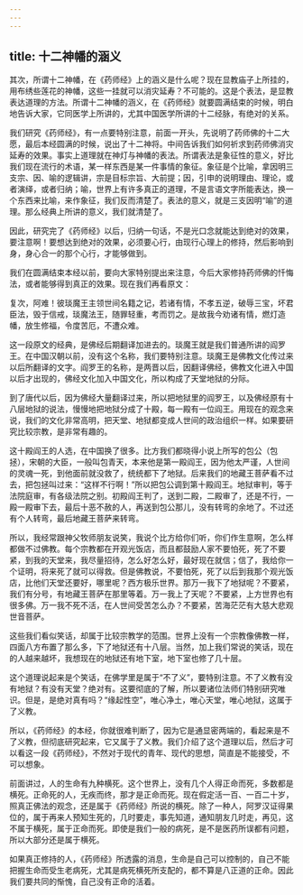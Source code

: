 ```yaml
---
---
---
```

title: 十二神幡的涵义
---




其次，所谓十二神幡，在《药师经》上的涵义是什么呢？现在显教庙子上所挂的，用布绣些莲花的神幡，这些一挂就可以消灾延寿？不可能的。这是个表法，是显教表达道理的方法。所谓十二神幡的涵义，在《药师经》就要圆满结束的时候，明白地告诉大家，它同医学上所讲的，尤其中国医学所讲的十二经脉，有绝对的关系。

我们研究《药师经》，有一点要特别注意，前面一开头，先说明了药师佛的十二大愿，最后本经圆满的时候，说出了十二神将。中间告诉我们如何祈求到药师佛消灾延寿的效果。事实上道理就在神灯与神幡的表法。所谓表法是象征性的意义，好比我们现在流行的术语，某一样东西是某一件事情的象征。象征是个比喻，拿因明三支宗、因、喻的逻辑讲，宗是目标宗旨、大前提；因，引申的说明理由、理论，或者演绎，或者归纳；喻，世界上有许多真正的道理，不是言语文字所能表达，换一个东西来比喻，来作象征，我们反而清楚了。表法的意义，就是三支因明“喻”的道理。那么经典上所讲的意义，我们就清楚了。

因此，研究完了《药师经》以后，归纳一句话，不是光口念就能达到绝对的效果，要注意啊！要想达到绝对的效果，必须要心行，由现行心理上的修持，然后影响到身，身心合一的那个心行，才能够做到。

我们在圆满结束本经以前，要向大家特别提出来注意，今后大家修持药师佛的忏悔法，或者能够得到真正的效果。现在我们再看原文：


复次，阿难！彼琰魔王主领世间名籍之记，若诸有情，不孝五逆，破辱三宝，坏君臣法，毁于信戒，琰魔法王，随罪轻重，考而罚之。是故我今劝诸有情，燃灯造幡，放生修福，令度苦厄，不遭众难。


这一段原文的经典，是佛经后期翻译加进去的。琰魔王就是我们普通所讲的阎罗王。在中国汉朝以前，没有这个名称，我们要特别注意。琰魔王是佛教文化传过来以后所翻译的文字。阎罗王的名称，是两晋以后，因翻译佛经，佛教文化进入中国以后才出现的，佛经文化加入中国文化，所以构成了天堂地狱的分际。

到了唐代以后，因为佛经大量翻译过来，所以把地狱里的阎罗王，以及佛经原有十八层地狱的说法，慢慢地把地狱分成了十殿，每一殿有一位阎王。用现在的观念来说，我们的文化非常高明，把天堂、地狱都变成人世间的政治组织一样。如果要研究比较宗教，是非常有趣的。

这十殿阎王的人选，在中国换了很多。比方我们都晓得小说上所写的包公（包拯），宋朝的大臣，一般叫包青天，本来他是第一殿阎王，因为他太严谨，人世间的灵魂一死，到他面前就没救了，统统都下了地狱。后来我们的地藏王菩萨看不过去，把包拯叫过来：“这样不行啊！”所以把包公调到第十殿阎王。地狱审判，等于法院庭审，有各级法院之别。初殿阎王判了，送到二殿，二殿审了，还是不行，一殿一殿审下去，最后十恶不赦的人，再送到包公那儿，没有转弯的余地了。不过还有个人转弯，最后地藏王菩萨来转弯。

所以，我经常跟神父牧师朋友说笑，我说个比方给你们听，你们作生意啊，怎么样都做不过佛教。每个宗教都在开观光饭店，而且都鼓励人家不要怕死，死了不要紧，到我的天堂来，我尽量招待，怎么好怎么好，最好现在就信；信了，我给你一个证明，将来死了就可以得救。但是佛教说，不要怕死，死了以后到我那个观光饭店，比他们天堂还要好，哪里呢？西方极乐世界。那万一我下了地狱呢？不要紧，我们有分号，有地藏王菩萨在那里等着。万一我上了天呢？不要紧，上方世界也有很多佛。万一我不死不活，在人世间受苦怎么办？不要紧，苦海茫茫有大慈大悲观世音菩萨。

这些我们看似笑话，却属于比较宗教学的范围。世界上没有一个宗教像佛教一样，四面八方布置了那么多，下了地狱还有十八层。当然，加上我们常说的笑话，现在的人越来越坏，我想现在的地狱还有地下室，地下室也修了几十层。

这个道理说起来是个笑话，在佛学里是属于“不了义”，要特别注意。不了义教有没有地狱？有没有天堂？绝对有。这要彻底的了解，所以要诸位法师们特别研究唯识。但是，是绝对真有吗？“缘起性空”，唯心净土，唯心天堂，唯心地狱，这属于了义教。

所以，《药师经》的本经，你就很难判断了，因为它是通显密两端的，看起来是不了义教，但彻底研究起来，它又属于了义教。我们介绍了这个道理以后，然后才可以看这一段《药师经》，不然对于现代的青年、现代的思想，简直是不能接受，不可以想象。

前面讲过，人的生命有九种横死。这个世界上，没有几个人得正命而死，多数都是横死。正命死的人，无疾而终，那才是正命而死。现在假定活一百、一百二十岁，照真正佛法的观念，还是属于《药师经》所说的横死。除了一种人，阿罗汉证得果位的，属于再来人预知生死的，几时要走，事先知道，通知朋友几时走，再见，这不属于横死，属于正命而死。即使是我们一般的病死，是不是医药所误都有问题，所以大部分还是属于横死。

如果真正修持的人，《药师经》所透露的消息，生命是自己可以控制的，自己不能把握生命而受生老病死，尤其是病死横死所支配的，都不算是八正道的正命。因此我们要共同的惭愧，自己没有正命的活着。